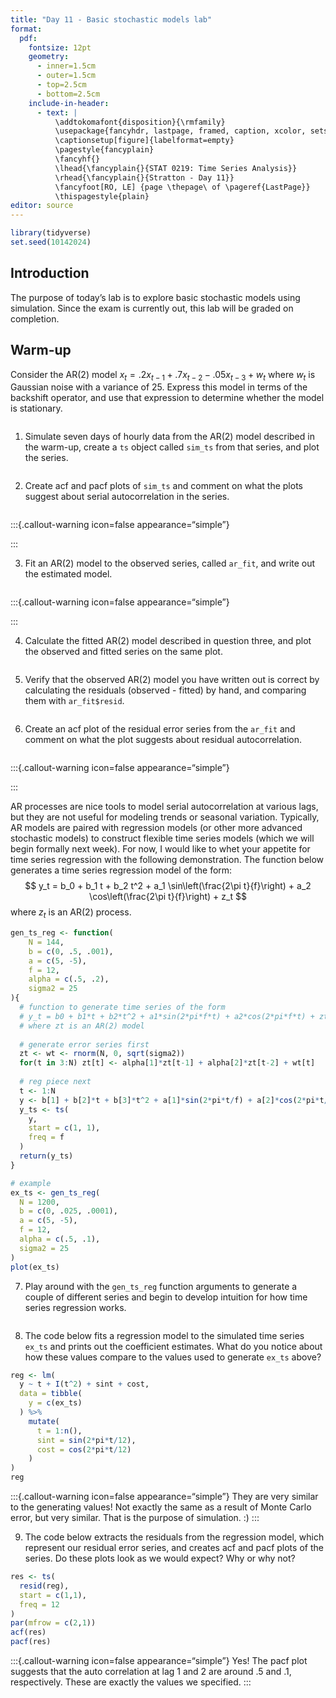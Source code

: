 ```yaml
---
title: "Day 11 - Basic stochastic models lab"
format:
  pdf:
    fontsize: 12pt
    geometry:
      - inner=1.5cm
      - outer=1.5cm
      - top=2.5cm
      - bottom=2.5cm
    include-in-header:
      - text: |
          \addtokomafont{disposition}{\rmfamily}
          \usepackage{fancyhdr, lastpage, framed, caption, xcolor, setspace}
          \captionsetup[figure]{labelformat=empty}
          \pagestyle{fancyplain}
          \fancyhf{}
          \lhead{\fancyplain{}{STAT 0219: Time Series Analysis}}
          \rhead{\fancyplain{}{Stratton - Day 11}}
          \fancyfoot[RO, LE] {page \thepage\ of \pageref{LastPage}}
          \thispagestyle{plain}
editor: source
---
```

\vspace{-1in}

```r
library(tidyverse)
set.seed(10142024)
```

## Introduction

The purpose of today's lab is to explore basic stochastic models using simulation. Since the exam is currently out, this lab will be graded on completion. 

\newpage

## Warm-up

Consider the AR(2) model $x_t = .2x_{t-1} + .7x_{t-2} - .05 x_{t-3}+ w_t$ where $w_t$ is Gaussian noise with a variance of 25. Express this model in terms of the backshift operator, and use that expression to determine whether the model is stationary. 

```r

```

\newpage

1. Simulate seven days of hourly data from the AR(2) model described in the warm-up, create a `ts` object called `sim_ts` from that series, and plot the series.

```r

```

2. Create acf and pacf plots of `sim_ts` and comment on what the plots suggest about serial autocorrelation in the series.

```r

```

   :::{.callout-warning icon=false appearance="simple"}

   :::

3. Fit an AR(2) model to the observed series, called `ar_fit`, and write out the estimated model.

```r

```

   :::{.callout-warning icon=false appearance="simple"}

   :::
   
4. Calculate the fitted AR(2) model described in question three, and plot the observed and fitted series on the same plot. 

```r

```

5. Verify that the observed AR(2) model you have written out is correct by calculating the residuals (observed - fitted) by hand, and comparing them with `ar_fit$resid`.

```r

```

6. Create an acf plot of the residual error series from the `ar_fit` and comment on what the plot suggests about residual autocorrelation. 

```r

```
   
   :::{.callout-warning icon=false appearance="simple"}

   :::

\newpage

AR processes are nice tools to model serial autocorrelation at various lags, but they are not useful for modeling trends or seasonal variation. Typically, AR models are paired with regression models (or other more advanced stochastic models) to construct flexible time series models (which we will begin formally next week). For now, I would like to whet your appetite for time series regression with the following demonstration. The function below generates a time series regression model of the form:
$$
y_t = b_0 + b_1 t + b_2 t^2 + a_1 \sin\left(\frac{2\pi t}{f}\right) + a_2 \cos\left(\frac{2\pi t}{f}\right) + z_t
$$
where $z_t$ is an AR(2) process.

```r
gen_ts_reg <- function(
    N = 144, 
    b = c(0, .5, .001),
    a = c(5, -5),
    f = 12,
    alpha = c(.5, .2),
    sigma2 = 25
){
  # function to generate time series of the form
  # y_t = b0 + b1*t + b2*t^2 + a1*sin(2*pi*f*t) + a2*cos(2*pi*f*t) + zt
  # where zt is an AR(2) model
  
  # generate error series first
  zt <- wt <- rnorm(N, 0, sqrt(sigma2))
  for(t in 3:N) zt[t] <- alpha[1]*zt[t-1] + alpha[2]*zt[t-2] + wt[t]
  
  # reg piece next
  t <- 1:N
  y <- b[1] + b[2]*t + b[3]*t^2 + a[1]*sin(2*pi*t/f) + a[2]*cos(2*pi*t/f) + zt
  y_ts <- ts(
    y, 
    start = c(1, 1),
    freq = f
  )
  return(y_ts)
}

# example
ex_ts <- gen_ts_reg(
  N = 1200,
  b = c(0, .025, .0001),
  a = c(5, -5),
  f = 12,
  alpha = c(.5, .1),
  sigma2 = 25
)
plot(ex_ts)
```
   
7. Play around with the `gen_ts_reg` function arguments to generate a couple of different series and begin to develop intuition for how time series regression works. 
   
```r

```

8. The code below fits a regression model to the simulated time series `ex_ts` and prints out the coefficient estimates. What do you notice about how these values compare to the values used to generate `ex_ts` above?

```r
reg <- lm(
  y ~ t + I(t^2) + sint + cost,
  data = tibble(
    y = c(ex_ts)
  ) %>%
    mutate(
      t = 1:n(),
      sint = sin(2*pi*t/12),
      cost = cos(2*pi*t/12)
    )
)
reg
```


   :::{.callout-warning icon=false appearance="simple"}
   They are very similar to the generating values! Not exactly the same as a result of Monte Carlo error, but very similar. That is the purpose of simulation. :)
   :::

9. The code below extracts the residuals from the regression model, which represent our residual error series, and creates acf and pacf plots of the series. Do these plots look as we would expect? Why or why not?

```r
res <- ts(
  resid(reg),
  start = c(1,1),
  freq = 12
)
par(mfrow = c(2,1))
acf(res)
pacf(res)
```

   :::{.callout-warning icon=false appearance="simple"}
   Yes! The pacf plot suggests that the auto correlation at lag 1 and 2 are around .5 and .1, respectively. These are exactly the values we specified.
   :::


